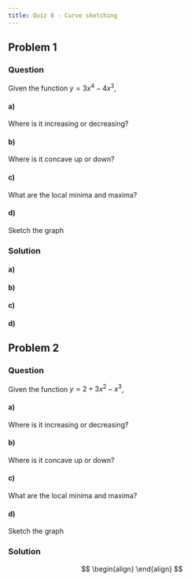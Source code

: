 ```yaml
---
title: Quiz 8 - Curve sketching
---
```


## Problem 1
### Question
Given the function $y = 3x^4 - 4x^3$,

#### a)
Where is it increasing or decreasing?

#### b)
Where is it concave up or down?

#### c)
What are the local minima and maxima?

#### d)
Sketch the graph

### Solution

#### a)
#### b)
#### c)
#### d)

## Problem 2
### Question
Given the function $y = 2 + 3x^2 - x^3$,

#### a)
Where is it increasing or decreasing?

#### b)
Where is it concave up or down?

#### c)
What are the local minima and maxima?

#### d)
Sketch the graph

### Solution
$$
\begin{align}
\end{align}
$$
